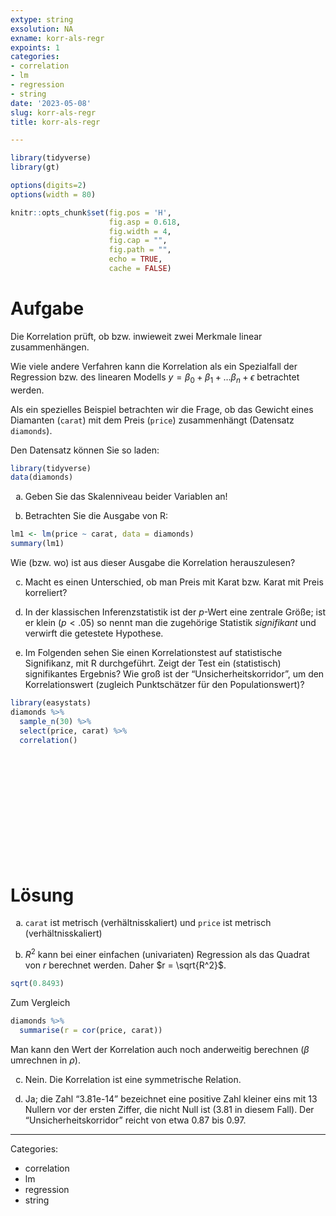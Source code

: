 ```yaml
---
extype: string
exsolution: NA
exname: korr-als-regr
expoints: 1
categories:
- correlation
- lm
- regression
- string
date: '2023-05-08'
slug: korr-als-regr
title: korr-als-regr

---
```




```r

library(tidyverse)
library(gt)
```


```r
options(digits=2)
options(width = 80)
```


```r
knitr::opts_chunk$set(fig.pos = 'H',
                      fig.asp = 0.618,
                      fig.width = 4,
                      fig.cap = "", 
                      fig.path = "",
                      echo = TRUE,
                      cache = FALSE)
```









# Aufgabe

Die Korrelation prüft, ob bzw. inwieweit zwei Merkmale linear zusammenhängen.

Wie viele andere Verfahren kann die Korrelation als ein Spezialfall 
der Regression bzw. des linearen Modells 
$y = \beta_0 + \beta_1 + \ldots \beta_n + \epsilon$ betrachtet werden.

Als ein spezielles Beispiel betrachten wir die Frage, 
ob  das Gewicht eines Diamanten (`carat`) mit dem Preis (`price`) zusammenhängt
(Datensatz `diamonds`).

Den Datensatz können Sie so laden:

```r
library(tidyverse)
data(diamonds)
```

a) Geben Sie das Skalenniveau beider Variablen an!

b) Betrachten Sie die Ausgabe von R:

```r
lm1 <- lm(price ~ carat, data = diamonds)
summary(lm1)
```

Wie (bzw. wo) ist aus dieser Ausgabe die Korrelation herauszulesen?



c) Macht es einen Unterschied, ob man Preis mit Karat bzw. Karat mit Preis korreliert?


d) In der klassischen Inferenzstatistik ist der $p$-Wert eine zentrale Größe; 
ist er klein ($p<.05$) so nennt man die zugehörige Statistik *signifikant* und
verwirft die getestete Hypothese. 

d) Im Folgenden sehen Sie einen Korrelationstest auf statistische Signifikanz, 
mit R durchgeführt. Zeigt der Test ein (statistisch) signifikantes Ergebnis? 
Wie groß ist der "Unsicherheitskorridor", 
um den Korrelationswert (zugleich Punktschätzer für den Populationswert)?


```r
library(easystats)
diamonds %>% 
  sample_n(30) %>% 
  select(price, carat) %>% 
  correlation()

```




</br>
</br>
</br>
</br>
</br>
</br>
</br>
</br>
</br>
</br>

# Lösung

a)  `carat` ist metrisch (verhältnisskaliert) und `price` ist metrisch (verhältnisskaliert)

b) $R^2$ kann bei einer einfachen (univariaten) Regression als das Quadrat von $r$ berechnet werden. Daher $r = \sqrt{R^2}$.

```r
sqrt(0.8493)
```


Zum Vergleich

```r
diamonds %>% 
  summarise(r = cor(price, carat))
```
Man kann den Wert der Korrelation auch noch anderweitig berechnen 
($\beta$ umrechnen in $\rho$).


c) Nein. Die Korrelation ist eine symmetrische Relation.


d) Ja; die Zahl "3.81e-14" bezeichnet eine positive Zahl kleiner eins mit 
13 Nullern vor der ersten Ziffer, die nicht Null ist (3.81 in diesem Fall). 
Der "Unsicherheitskorridor" reicht von etwa 0.87 bis 0.97.




---

Categories: 

- correlation
- lm
- regression
- string

